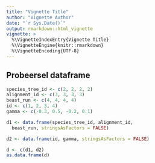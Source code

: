 ```yaml
---
title: "Vignette Title"
author: "Vignette Author"
date: "`r Sys.Date()`"
output: rmarkdown::html_vignette
vignette: >
  %\VignetteIndexEntry{Vignette Title}
  %\VignetteEngine{knitr::rmarkdown}
  %\VignetteEncoding{UTF-8}
---
```



## Probeersel dataframe


```r
species_tree_id <- c(2, 2, 2, 2)
alignment_id <- c(3, 3, 3, 3)
beast_run <- c(4, 4, 4, 4)
id <- c(1, 2, 3, 4)
gamma <- c(-0.3, 0.5, -0.2, 0.1)

d1 <- data.frame(species_tree_id, alignment_id,
  beast_run, stringsAsFactors = FALSE)

d2 <- data.frame(id, gamma, stringsAsFactors = FALSE)

d <- c(d1, d2)
as.data.frame(d)

```